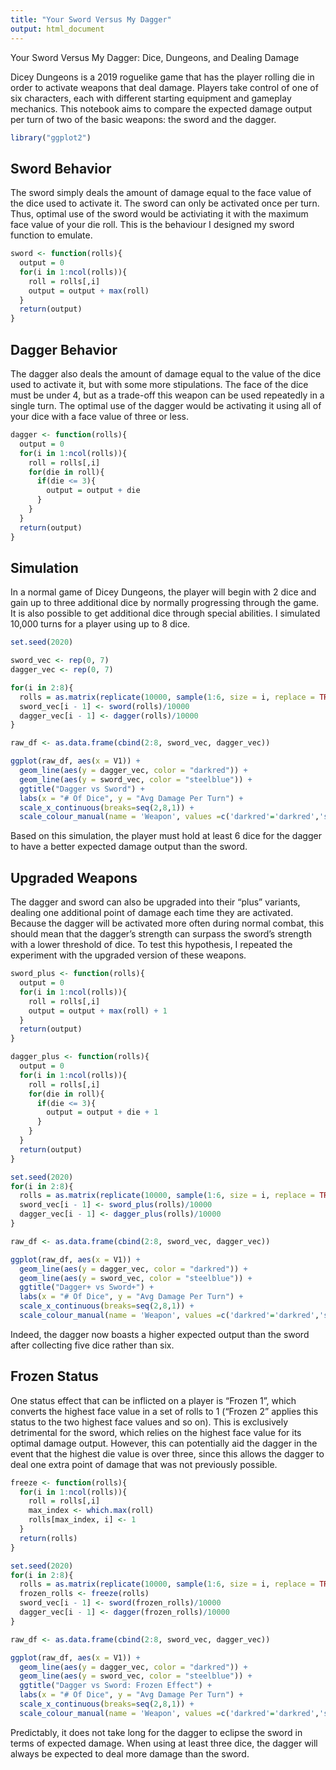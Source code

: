 ---
title: "Your Sword Versus My Dagger"
output: html_document
---

Your Sword Versus My Dagger: Dice, Dungeons, and Dealing Damage

Dicey Dungeons is a 2019 roguelike game that has the player rolling die in order to activate weapons that deal damage. Players take control of one of six characters, each with different starting equipment and gameplay mechanics. This notebook aims to compare the expected damage output per turn of two of the basic  weapons: the sword and the dagger. 

```{r}
library("ggplot2")
```

## Sword Behavior

The sword simply deals the amount of damage equal to the face value of the dice used to activate it. The sword can only be activated once per turn. Thus, optimal use of the sword would be activiating it with the maximum face value of your die roll. This is the behaviour I designed my sword function to emulate. 

```{r}
sword <- function(rolls){
  output = 0
  for(i in 1:ncol(rolls)){
    roll = rolls[,i]
    output = output + max(roll)
  }
  return(output)
}
```

## Dagger Behavior

The dagger also deals the amount of damage equal to the value of the dice used to activate it, but with some more stipulations. The face of the dice must be under 4, but as a trade-off this weapon can be used repeatedly in a single turn. The optimal use of the dagger would be activating it using all of your dice with a face value of three or less.

```{r}
dagger <- function(rolls){
  output = 0
  for(i in 1:ncol(rolls)){
    roll = rolls[,i]
    for(die in roll){
      if(die <= 3){
        output = output + die
      }
    }
  }
  return(output)
}
```

## Simulation

In a normal game of Dicey Dungeons, the player will begin with 2 dice and gain up to three additional dice by normally progressing through the game. It is also possible to get additional dice through special abilities. I simulated 10,000 turns for a player using up to 8 dice.

```{r}
set.seed(2020)

sword_vec <- rep(0, 7)
dagger_vec <- rep(0, 7)

for(i in 2:8){
  rolls = as.matrix(replicate(10000, sample(1:6, size = i, replace = TRUE)))
  sword_vec[i - 1] <- sword(rolls)/10000
  dagger_vec[i - 1] <- dagger(rolls)/10000
}
```

```{r}
raw_df <- as.data.frame(cbind(2:8, sword_vec, dagger_vec))

ggplot(raw_df, aes(x = V1)) + 
  geom_line(aes(y = dagger_vec, color = "darkred")) + 
  geom_line(aes(y = sword_vec, color = "steelblue")) +
  ggtitle("Dagger vs Sword") +
  labs(x = "# Of Dice", y = "Avg Damage Per Turn") +
  scale_x_continuous(breaks=seq(2,8,1)) + 
  scale_colour_manual(name = 'Weapon', values =c('darkred'='darkred','steelblue'='steelblue'), labels = c('Dagger','Sword'))
```

Based on this simulation, the player must hold at least 6 dice for the dagger to have a better expected damage output than the sword.  

## Upgraded Weapons 

The dagger and sword can also be upgraded into their "plus" variants, dealing one additional point of damage each time they are activated. Because the dagger will be activated more often during normal combat, this should mean that the dagger's strength can surpass the sword's strength with a lower threshold of dice. To test this hypothesis, I repeated the experiment with the upgraded version of these weapons. 

```{r}
sword_plus <- function(rolls){
  output = 0
  for(i in 1:ncol(rolls)){
    roll = rolls[,i]
    output = output + max(roll) + 1
  }
  return(output)
}
```

```{r}
dagger_plus <- function(rolls){
  output = 0
  for(i in 1:ncol(rolls)){
    roll = rolls[,i]
    for(die in roll){
      if(die <= 3){
        output = output + die + 1
      }
    }
  }
  return(output)
}
```

```{r}
set.seed(2020)
for(i in 2:8){
  rolls = as.matrix(replicate(10000, sample(1:6, size = i, replace = TRUE)))
  sword_vec[i - 1] <- sword_plus(rolls)/10000
  dagger_vec[i - 1] <- dagger_plus(rolls)/10000
}
```

```{r}
raw_df <- as.data.frame(cbind(2:8, sword_vec, dagger_vec))

ggplot(raw_df, aes(x = V1)) + 
  geom_line(aes(y = dagger_vec, color = "darkred")) + 
  geom_line(aes(y = sword_vec, color = "steelblue")) +
  ggtitle("Dagger+ vs Sword+") +
  labs(x = "# Of Dice", y = "Avg Damage Per Turn") +
  scale_x_continuous(breaks=seq(2,8,1)) + 
  scale_colour_manual(name = 'Weapon', values =c('darkred'='darkred','steelblue'='steelblue'), labels = c('Dagger+','Sword+'))
```

Indeed, the dagger now boasts a higher expected output than the sword after collecting five dice rather than six.

## Frozen Status

One status effect that can be inflicted on a player is "Frozen 1", which converts the highest face value in a set of rolls to 1 ("Frozen 2" applies this status to the two highest face values and so on). This is exclusively detrimental for the sword, which relies on the highest face value for its optimal damage output. However, this can potentially aid the dagger in the event that the highest die value is over three, since this allows the dagger to deal one extra point of damage that was not previously possible. 

```{r}
freeze <- function(rolls){
  for(i in 1:ncol(rolls)){
    roll = rolls[,i]
    max_index <- which.max(roll)
    rolls[max_index, i] <- 1
  }
  return(rolls)
}
```

```{r}
set.seed(2020)
for(i in 2:8){
  rolls = as.matrix(replicate(10000, sample(1:6, size = i, replace = TRUE)))
  frozen_rolls <- freeze(rolls)
  sword_vec[i - 1] <- sword(frozen_rolls)/10000
  dagger_vec[i - 1] <- dagger(frozen_rolls)/10000
}
```

```{r}
raw_df <- as.data.frame(cbind(2:8, sword_vec, dagger_vec))

ggplot(raw_df, aes(x = V1)) + 
  geom_line(aes(y = dagger_vec, color = "darkred")) + 
  geom_line(aes(y = sword_vec, color = "steelblue")) +
  ggtitle("Dagger vs Sword: Frozen Effect") +
  labs(x = "# Of Dice", y = "Avg Damage Per Turn") +
  scale_x_continuous(breaks=seq(2,8,1)) + 
  scale_colour_manual(name = 'Weapon', values =c('darkred'='darkred','steelblue'='steelblue'), labels = c('Dagger','Sword'))
```

Predictably, it does not take long for the dagger to eclipse the sword in terms of expected damage. When using at least three dice, the dagger will always be expected to deal more damage than the sword.